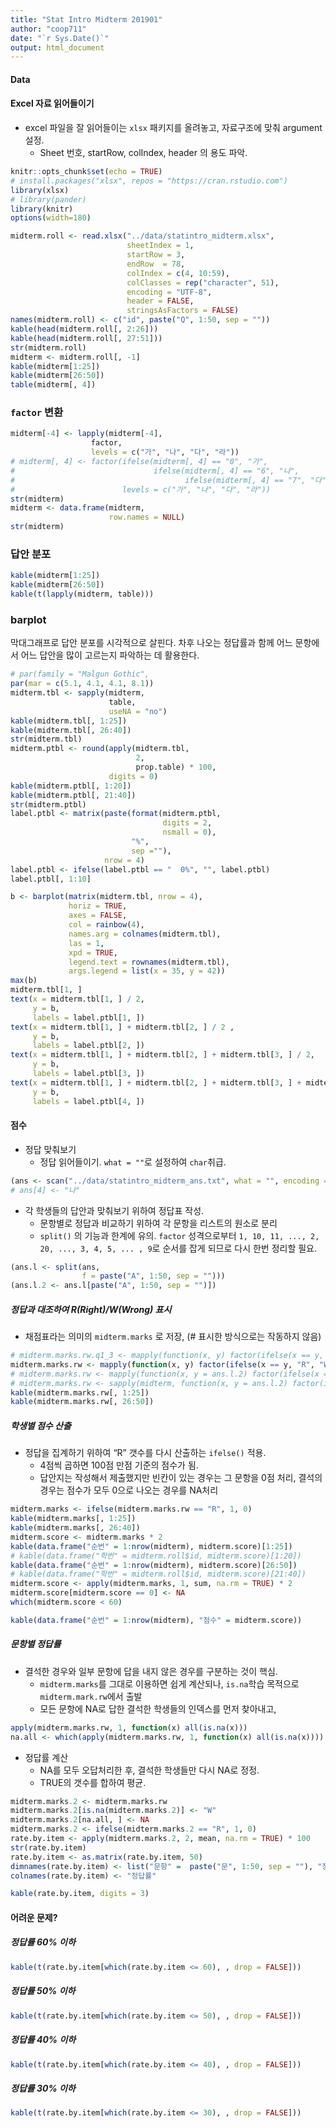 ```yaml
---
title: "Stat Intro Midterm 201901"
author: "coop711"
date: "`r Sys.Date()`"
output: html_document
---
```


#### Data 

#### Excel 자료 읽어들이기 

* excel 파일을 잘 읽어들이는 `xlsx` 패키지를 올려놓고, 자료구조에 맞춰 argument 설정.
    * Sheet 번호, startRow, colIndex, header 의 용도 파악. 

```r
knitr::opts_chunk$set(echo = TRUE)
# install.packages("xlsx", repos = "https://cran.rstudio.com")
library(xlsx)
# library(pander)
library(knitr)
options(width=180)
```

```r
midterm.roll <- read.xlsx("../data/statintro_midterm.xlsx", 
                          sheetIndex = 1, 
                          startRow = 3, 
                          endRow  = 78, 
                          colIndex = c(4, 10:59), 
                          colClasses = rep("character", 51), 
                          encoding = "UTF-8",
                          header = FALSE, 
                          stringsAsFactors = FALSE)
names(midterm.roll) <- c("id", paste("Q", 1:50, sep = ""))
kable(head(midterm.roll[, 2:26]))
kable(head(midterm.roll[, 27:51]))
str(midterm.roll)
midterm <- midterm.roll[, -1]
kable(midterm[1:25])
kable(midterm[26:50])
table(midterm[, 4])
```

### `factor` 변환

```r
midterm[-4] <- lapply(midterm[-4], 
                  factor,
                  levels = c("가", "나", "다", "라"))
# midterm[, 4] <- factor(ifelse(midterm[, 4] == "0", "가", 
#                               ifelse(midterm[, 4] == "6", "나", 
#                                      ifelse(midterm[, 4] == "7", "다", "라"))),
#                        levels = c("가", "나", "다", "라"))
str(midterm)
midterm <- data.frame(midterm, 
                      row.names = NULL)
str(midterm)
```

### 답안 분포

```r
kable(midterm[1:25])
kable(midterm[26:50])
kable(t(lapply(midterm, table)))
```

### barplot

막대그래프로 답안 분포를 시각적으로 살핀다. 차후 나오는 정답률과 함께 어느 문항에서 어느 답안을 많이 고르는지 파악하는 데 활용한다.

```r
# par(family = "Malgun Gothic", 
par(mar = c(5.1, 4.1, 4.1, 8.1))
midterm.tbl <- sapply(midterm, 
                      table, 
                      useNA = "no")
kable(midterm.tbl[, 1:25])
kable(midterm.tbl[, 26:40])
str(midterm.tbl)
midterm.ptbl <- round(apply(midterm.tbl, 
                            2, 
                            prop.table) * 100, 
                      digits = 0)
kable(midterm.ptbl[, 1:20])
kable(midterm.ptbl[, 21:40])
str(midterm.ptbl)
label.ptbl <- matrix(paste(format(midterm.ptbl, 
                                  digits = 2, 
                                  nsmall = 0), 
                           "%", 
                           sep =""), 
                     nrow = 4)
label.ptbl <- ifelse(label.ptbl == "  0%", "", label.ptbl)
label.ptbl[, 1:10]
```

```r
b <- barplot(matrix(midterm.tbl, nrow = 4), 
             horiz = TRUE, 
             axes = FALSE, 
             col = rainbow(4), 
             names.arg = colnames(midterm.tbl), 
             las = 1, 
             xpd = TRUE, 
             legend.text = rownames(midterm.tbl), 
             args.legend = list(x = 35, y = 42))
max(b)
midterm.tbl[1, ]
text(x = midterm.tbl[1, ] / 2, 
     y = b, 
     labels = label.ptbl[1, ])
text(x = midterm.tbl[1, ] + midterm.tbl[2, ] / 2 , 
     y = b, 
     labels = label.ptbl[2, ])
text(x = midterm.tbl[1, ] + midterm.tbl[2, ] + midterm.tbl[3, ] / 2, 
     y = b, 
     labels = label.ptbl[3, ])
text(x = midterm.tbl[1, ] + midterm.tbl[2, ] + midterm.tbl[3, ] + midterm.tbl[4, ]/ 2, 
     y = b, 
     labels = label.ptbl[4, ])
```

#### 점수

* 정답 맞춰보기
    * 정답 읽어들이기. `what = ""`로 설정하여 `char`취급. 

```r
(ans <- scan("../data/statintro_midterm_ans.txt", what = "", encoding = "UTF-8"))
# ans[4] <- "나"
```

* 각 학생들의 답안과 맞춰보기 위하여 정답표 작성.
    * 문항별로 정답과 비교하기 위하여 각 문항을 리스트의 원소로 분리
    * `split()` 의 기능과 한계에 유의. `factor` 성격으로부터 `1, 10, 11, ..., 2, 20, ..., 3, 4, 5, ... , 9`로 순서를 잡게 되므로 다시 한번 정리할 필요.
    
```r
(ans.l <- split(ans, 
                f = paste("A", 1:50, sep = "")))
(ans.l.2 <- ans.l[paste("A", 1:50, sep = "")])
```

##### 정답과 대조하여 R(Right)/W(Wrong) 표시 
    
* 채점표라는 의미의 `midterm.marks` 로 저장, (# 표시한 방식으로는 작동하지 않음)
    
```r
# midterm.marks.rw.q1_3 <- mapply(function(x, y) factor(ifelse(x == y, "R", "W")), y = ans.l.2[1:3], midterm[, 1:3])
midterm.marks.rw <- mapply(function(x, y) factor(ifelse(x == y, "R", "W")), y = ans.l.2, midterm)
# midterm.marks.rw <- mapply(function(x, y = ans.l.2) factor(ifelse(x == y, "R", "W")), midterm[, -26])
# midterm.marks.rw <- sapply(midterm, function(x, y = ans.l.2) factor(ifelse(x == y, "R", "W")))
kable(midterm.marks.rw[, 1:25])
kable(midterm.marks.rw[, 26:50])
```

<P style = "page-break-before:always">

##### 학생별 점수 산출

+ 정답을 집계하기 위하여 "R" 갯수를 다시 산출하는 `ifelse()` 적용.
    + 4점씩 곱하면 100점 만점 기준의 점수가 됨. 
    + 답안지는 작성해서 제출했지만 빈칸이 있는 경우는 그 문항을 0점 처리, 결석의 경우는 점수가 모두 0으로 나오는 경우를  NA처리 

```r
midterm.marks <- ifelse(midterm.marks.rw == "R", 1, 0)
kable(midterm.marks[, 1:25])
kable(midterm.marks[, 26:40])
midterm.score <- midterm.marks * 2
kable(data.frame("순번" = 1:nrow(midterm), midterm.score)[1:25])
# kable(data.frame("학번" = midterm.roll$id, midterm.score)[1:20])
kable(data.frame("순번" = 1:nrow(midterm), midterm.score)[26:50])
# kable(data.frame("학번" = midterm.roll$id, midterm.score)[21:40])
midterm.score <- apply(midterm.marks, 1, sum, na.rm = TRUE) * 2
midterm.score[midterm.score == 0] <- NA
which(midterm.score < 60)
```

```r
kable(data.frame("순번" = 1:nrow(midterm), "점수" = midterm.score))
```

<P style = "page-break-before:always">


##### 문항별 정답률

* 결석한 경우와 일부 문항에 답을 내지 않은 경우를 구분하는 것이 핵심.
    + `midterm.marks`를 그대로 이용하면 쉽게 계산되나, `is.na`학습 목적으로 `midterm.mark.rw`에서 출발
    + 모든 문항에 NA로 답한 결석한 학생들의 인덱스를 먼저 찾아내고,

```r
apply(midterm.marks.rw, 1, function(x) all(is.na(x)))
na.all <- which(apply(midterm.marks.rw, 1, function(x) all(is.na(x))))
```

* 정답률 계산
    + NA를 모두 오답처리한 후, 결석한 학생들만 다시 NA로 정정.
    + TRUE의 갯수를 합하여 평균. 

```r
midterm.marks.2 <- midterm.marks.rw
midterm.marks.2[is.na(midterm.marks.2)] <- "W"
midterm.marks.2[na.all, ] <- NA
midterm.marks.2 <- ifelse(midterm.marks.2 == "R", 1, 0)
rate.by.item <- apply(midterm.marks.2, 2, mean, na.rm = TRUE) * 100
str(rate.by.item)
rate.by.item <- as.matrix(rate.by.item, 50)
dimnames(rate.by.item) <- list("문항" =  paste("문", 1:50, sep = ""), "정답률" = "정답률")
colnames(rate.by.item) <- "정답률"
```

```r
kable(rate.by.item, digits = 3)
```

<!--* `replace()`를 이용하면, 

```r
(midterm.marks.3 <- replace(midterm.marks.rw, is.na(midterm.marks.rw), "W"))
midterm.marks.3[na.all, ] <- NA
midterm.marks.3
```
-->

<!--<P style = "page-break-before:always">-->

#### 어려운 문제?


##### 정답률 60% 이하

```r
kable(t(rate.by.item[which(rate.by.item <= 60), , drop = FALSE]))
```

##### 정답률 50% 이하

```r
kable(t(rate.by.item[which(rate.by.item <= 50), , drop = FALSE]))
```

##### 정답률 40% 이하

```r
kable(t(rate.by.item[which(rate.by.item <= 40), , drop = FALSE]))
```

##### 정답률 30% 이하

```r
kable(t(rate.by.item[which(rate.by.item <= 30), , drop = FALSE]))
```


<!--## Data 정리

```r
save.image("midterm.RData")
```
-->
